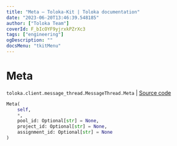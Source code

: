 ```yaml
---
title: "Meta — Toloka-Kit | Toloka documentation"
date: "2023-06-20T13:46:39.548185"
author: ["Toloka Team"]
coverId: F_bIcOYF9yjrxkPZrXc3
tags: ["engineering"]
ogDescription: ""
docsMenu: "tkitMenu"
---
```


# Meta

`toloka.client.message_thread.MessageThread.Meta` | [Source code](https://github.com/Toloka/toloka-kit/blob/v1.2.0/src/client/message_thread.py#L118)

```python
Meta(
    self,
    *,
    pool_id: Optional[str] = None,
    project_id: Optional[str] = None,
    assignment_id: Optional[str] = None
)
```